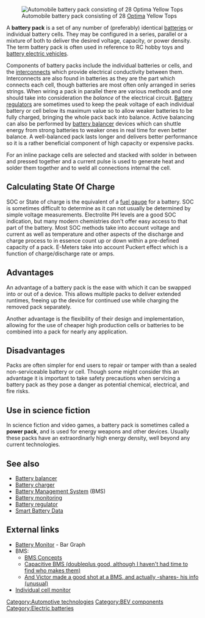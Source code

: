 {{Main|Batteries}}

[[Image:Acp_tzero_dsc00309.jpg|thumb|right|Automobile battery pack consisting of 28 [[Optima (disambiguation)|Optima]] Yellow Tops]]

A '''battery pack''' is a set of any number of (preferably) identical [[Battery (electricity)|batteries]] or individual battery cells.  They may be configured in a series, parallel or a mixture of both to deliver the desired voltage, capacity, or power density. The term battery pack is often used in reference to RC hobby toys and [[battery electric vehicle]]s.

Components of battery packs include the individual batteries or cells, and the [[interconnects]] which provide electrical conductivity between them.  Interconnects are also found in batteries as they are the part which connects each cell, though batteries are most often only arranged in series strings.  When wiring a pack in parallel there are various methods and one should take into consideration the ''balance'' of the electrical circuit. [[Battery regulator]]s are sometimes used to keep the peak voltage of each individual battery or cell below its maximum value so to allow weaker batteries to be fully charged, bringing the whole pack back into balance. Active balancing can also be performed by [[battery balancer]] devices which can shuttle energy from strong batteries to weaker ones in real time for even better balance.  A well-balanced pack lasts longer and delivers better performance so it is a rather beneficial component of high capacity or expensive packs.

For an inline package cells are selected and stacked with solder in between and pressed together and a current pulse is used to generate heat and solder them together and to weld all connections internal the cell.

==Calculating State Of Charge==
SOC or State of charge is the equivalent of a [[fuel gauge]] for a battery.  SOC is sometimes difficult to determine as it can not usually be determined by simple voltage measurements.  Electrolite PH levels are a good SOC indication, but many modern chemistries don't offer easy access to that part of the battery.  Most SOC methods take into account voltage and current as well as temperature and other aspects of the discharge and charge process to in essence count up or down within a pre-defined capacity of a pack.  E-Meters take into account Puckert effect which is a function of charge/discharge rate or amps.

==Advantages==
An advantage of a battery pack is the ease with which it can be swapped into or out of a device. This allows multiple packs to deliver extended runtimes, freeing up the device for continued use while charging the removed pack separately.

Another advantage is the flexibility of their design and implementation, allowing for the use of cheaper high production cells or batteries to be combined into a pack for nearly any application.

==Disadvantages==
Packs are often simpler for end users to repair or tamper with than a sealed non-serviceable battery or cell.  Though some might consider this an advantage it is important to take safety precautions when servicing a battery pack as they pose a danger as potential chemical, electrical, and fire risks.

==Use in science fiction==
In science fiction and video games, a battery pack is sometimes called a '''power pack''', and is used for energy weapons and other devices. Usually these packs have an extraordinarly high energy density, well beyond any current technologies.

==See also==
*[[Battery balancer]]
*[[Battery charger]]
*[[Battery Management System]] (BMS)
*[[Battery monitoring]]
*[[Battery regulator]]
*[[Smart Battery Data]]

== External links ==

*[http://genki.home.ionet.net/BattMon/BattMonArticle.html Battery Monitor] - Bar Graph
*BMS:
**[http://www.mpoweruk.com/bms.htm BMS Concepts]
**[http://patimg1.uspto.gov/.piw?docid=US005710504&SectionNum=1&IDKey=848FB6E63FD1&HomeUrl=http://patft1.uspto.gov/netacgi/nph-Parser?Sect1=PTO2%2526Sect2=HITOFF%2526p=1%2526u=%25252Fnetahtml%25252FPTO%25252Fsearch-bool.html%2526r=25%2526f=G%2526l=50%2526co1=AND%2526d=PTXT%2526s1=5,710,504%2526OS=5,710,504%2526RS=5,710,504 Capacitive BMS (doubleplus good, although I haven't had time to find who makes them)]
**[http://www.metricmind.com/ac_honda/main2.htm And Victor made a good shot at a BMS, and actually -shares- his info (unusual)]
*[http://genki.home.ionet.net/BattMon/BattMonArticle.html Individual cell monitor]


[[Category:Automotive technologies]]
[[Category:BEV components]]
[[Category:Electric batteries]]